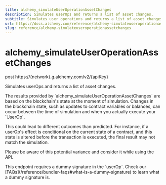 ```yaml
---
title: alchemy_simulateUserOperationAssetChanges
description: Simulates userOps and returns a list of asset changes.
subtitle: Simulates user operations and returns a list of asset changes.
url: https://docs.alchemy.com/reference/alchemy-simulateuseroperationassetchanges
slug: reference/alchemy-simulateuseroperationassetchanges
---
```


# alchemy\_simulateUserOperationAssetChanges

post https://\{network}.g.alchemy.com/v2/\{apiKey}

Simulates userOps and returns a list of asset changes.

<Info>
  The results provided by `alchemy_simulateUserOperationAssetChanges` are based on the blockchain's state at the moment of simulation. Changes in the blockchain state, such as updates to contract variables or balances, can occur between the time of simulation and when you actually execute your `UserOp`.

  This could lead to different outcomes than predicted. For instance, if a userOp's effect is conditional on the current state of a contract, and this state is altered before the transaction is executed, the final result may not match the simulation.

  Please be aware of this potential variance and consider it while using the API.
</Info>

<Warning>
  This endpoint requires a dummy signature in the `userOp`. Check our [FAQs](/reference/bundler-faqs#what-is-a-dummy-signature) to learn what a dummy signature is.
</Warning>
